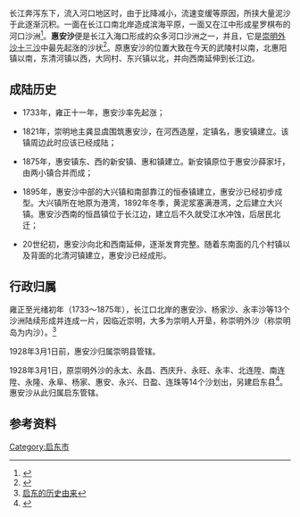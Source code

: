 {{refimprove|time=2014-08-18T18:22:56+00:00}}
长江奔泻东下，流入河口地区时，由于比降减小，流速变缓等原因，所挟大量泥沙于此逐渐沉积。一面在长江口南北岸造成滨海平原，一面又在江中形成星罗棋布的河口沙洲<ref>{{Cite web |url=http://shtong.gov.cn/newsite/node2/node4/node2250/node4426/node16046/node16124/node16135/userobject1ai53774.html |title=崇明县志，崇明岛的形成与演变 |access-date=2019-04-15 |archive-date=2021-01-23 |archive-url=https://web.archive.org/web/20210123101129/http://www.shtong.gov.cn/newsite/node2/node4/node2250/node4426/node16046/node16124/node16135/userobject1ai53774.html |dead-url=no }}</ref>。'''惠安沙'''便是长江入海口形成的众多河口沙洲之一，并且，它是[[崇明外沙十三沙|崇明外沙十三沙]]中最先起涨的沙状<ref>{{Cite web |url=http://www.docin.com/p-457746102.html |title=崇明外沙的聚落与海岸线变迁研究，复旦大学，李朋，2008年 |access-date=2014-08-18 |archive-date=2019-07-24 |archive-url=https://web.archive.org/web/20190724041023/http://www.docin.com/p-457746102.html |dead-url=no }}</ref>。原惠安沙的位置大致在今天的武陵村以南，北惠阳镇以南，东清河镇以西，大同村、东兴镇以北，并向西南延伸到长江边。

== 成陆历史 ==

* 1733年，雍正十一年，惠安沙率先起涨；

* 1821年，崇明地主龚显虞围筑惠安沙，在河西造屋，定镇名，惠安镇建立。该镇周边此时应该已经成陆；

* 1875年，惠安镇东、西的新安镇、惠和镇建立。新安镇原位于惠安沙薛家圩，由两小镇合并而成；

* 1895年，惠安沙中部的大兴镇和南部靠江的恒泰镇建立，惠安沙已经初步成型。大兴镇所在地原为港湾，1892年冬季，黄泥浆塞满港湾，之后建立大兴镇。惠安沙西南的恒昌镇位于长江边，建立后不久就受江水冲蚀，后居民北迁；

* 20世纪初，惠安沙向北和西南延伸，逐渐发育完整。随着东南面的几个村镇以及背面的北清河镇建立，惠安沙已经成形。

== 行政归属 ==

雍正至光绪初年（1733～1875年），长江口北岸的惠安沙、杨家沙、永丰沙等13个沙洲陆续形成并连成一片，因临近崇明，大多为崇明人开垦，称崇明外沙（称崇明岛为内沙）。<ref>[http://www.qidong.gov.cn/art/2013/4/10/art_1564_50845.html 启东的历史由来]</ref>

1928年3月1日前，惠安沙归属崇明县管辖。

1928年3月1日，原崇明外沙的永太、永昌、西庆升、永旺、永丰、北连陞、南连陞、永隆、永阜、杨家、惠安、永兴、日盈、连珠等14个沙划出，另建启东县<ref>{{Cite web |url=http://shtong.gov.cn/newsite/node2/node4/node2250/node4426/node16046/node62050/index.html |title=崇明县志，镜域 |access-date=2019-04-15 |archive-date=2017-11-08 |archive-url=https://web.archive.org/web/20171108152600/http://shtong.gov.cn/Newsite/node2/node4/node2250/node4426/node16046/node62050/index.html |dead-url=no }}</ref>。惠安沙从此归属启东管辖。

== 参考资料 ==
<references />

[[Category:启东市|Category:启东市]]